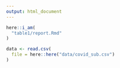 ```yaml
---
output: html_document
---
```


```r
here::i_am(
  "table1/report.Rmd"
)

data <- read.csv(
  file = here::here("data/covid_sub.csv")
)
```

<!-- CHILD REPORT CODE GOES BELOW HERE -->